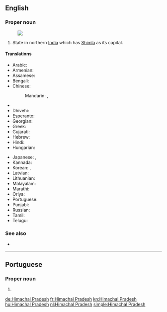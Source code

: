 ==English==
{{wikipedia}}

===Proper noun===
{{en-proper noun|head=[[Himachal]] [[Pradesh]]}}
[[Image:Himachal Pradesh in India (disputed hatched).svg|thumb|]]

# State in northern [[India]] which has [[Shimla]] as its capital.

====Translations====
{{trans-top|Himachal Pradesh}}
* Arabic: {{t|ar|هيماجل برديش|m|tr=himājal bradīš}}
* Armenian: {{t|hy|Հիմաչալ Պրադեշ|tr=Himačal Pradeš}}
* Assamese: {{t|as|হিমাচল প্ৰদেশ|sc=Beng|tr=himācal pradēś}}
* Bengali: {{t|bn|হিমাচল প্রদেশ|sc=Beng|tr=himācal pradēś}}
* Chinese:
*: Mandarin: {{t|cmn|喜馬偕爾邦|sc=Hani}}, {{t|cmn|喜马偕尔邦|tr=Xǐmǎxié'ěr-bāng|sc=Hani}}
* {{trreq|cs}}
* Dhivehi: {{t|dv|ހިމާޗަލް ޕްރަދޭޝް|sc=Thaa|tr=himāčal pradēš}}
* Esperanto: {{t|eo|Himaĉal-Pradeŝo}}
* Georgian: {{t|ka|ჰიმაჩალ-პრადეში|sc=Geor}}
* Greek: {{t+|el|Χιμάτσαλ Πραντές|sc=Grek}}
* Gujarati: {{t|gu|હિમાચલ પ્રદેશ|sc=Gujr|tr=himācal pradēś}}
* Hebrew: {{t|he|הימאצ'אל פראדש}}
* Hindi: {{t+|hi|हिमाचल प्रदेश|tr=himācal pradēś}}
* Hungarian: {{t|hu|Himácsal Prades}}
{{trans-mid}}
* Japanese: {{t|ja|ヒマーチャル・プラデーシュ州|tr=Himācharu-Puradēshu-shū}}, {{t|ja|ヒマーチャル・プラデーシュ|tr=Himācharu-Puradēshu}}
* Kannada: {{t|kn|ಹಿಮಾಚಲ ಪ್ರದೇಶ|sc=Knda|tr=himācala pradēśa}}
* Korean: {{t|ko|히마찰프라데시 주|tr=Himachalpeuladesi ju|sc=Hang}}, {{t|ko|히마찰프라데시|tr=Himachalpeuladesi|sc=Hang}}
* Latvian: {{t|lv|Himāčala Pradēša}}
* Lithuanian: {{t|lt|Himačal Pradešas}}
* Malayalam: {{t|ml|ഹിമാചൽ പ്രദേശ്‌|sc=Mlym|tr=himācan pradēś‌}}
* Marathi: {{t|mr|हिमाचल प्रदेश|sc=Deva|tr=himācal pradēś}}
* Oriya: {{t|or|ହିମାଚଳ ପ୍ରଦେଶ|sc=Orya|tr=himācaḷ pradēś}}
* Portuguese: {{t|pt|Himachal Pradesh}}
* Punjabi: {{t|pa|ਹਿਮਾਚਲ ਪ੍ਰਦੇਸ਼|sc=Guru|tr=himācal pradēś}}
* Russian: {{t|ru|Химачал-Прадеш|m|tr=Ximačál-Pradɛ́š}}
* Tamil: {{t|ta|இமாசலப் பிரதேசம்|sc=Taml|tr=imācalap piratēcam}}
* Telugu: {{t+|te|హిమాచల్ ప్రదేశ్|tr=himācal pradēś}}
{{trans-bottom}}

===See also===
* {{list:states of India/en}}

----

==Portuguese==

===Proper noun===
{{pt-proper noun|m}}

# {{l/en|Himachal Pradesh}}

[[de:Himachal Pradesh]]
[[fr:Himachal Pradesh]]
[[kn:Himachal Pradesh]]
[[hu:Himachal Pradesh]]
[[nl:Himachal Pradesh]]
[[simple:Himachal Pradesh]]